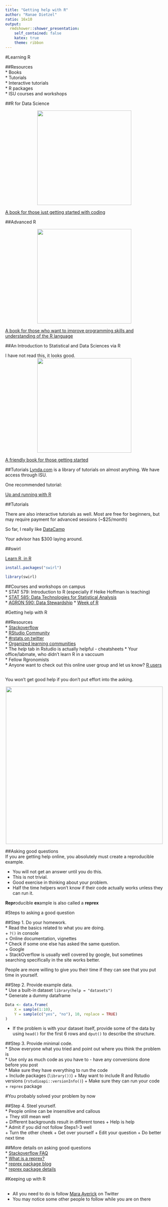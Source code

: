 ```yaml
---
title: "Getting help with R"
author: "Ranae Dietzel"
ratio: 16x10
output:
  rmdshower::shower_presentation:
    self_contained: false
    katex: true
    theme: ribbon
---  
```

#Learning R

##Resources  
* Books    
* Tutorials    
* Interactive tutorials    
* R packages  
* ISU courses and workshops  

##R for Data Science 
 
 <center><img src="images/r4ds_cover.jpg" width="300px" /></center>  
 [A book for those just getting started with coding](http://r4ds.had.co.nz/)  
 
##Advanced R

 <center><img src="images/advancedR_cover.jpg" width="300px" /></center>  
 [A book for those who want to improve programming skills and understanding of the R language](http://adv-r.had.co.nz/)  
 
##An Introduction to Statistical and Data Sciences via R  

I have not read this, it looks good.  
 <center><img src="images/blank_cover.jpg" width="300px" /></center>

[A friendly book for those getting started](getthttps://ismayc.github.io/moderndiver-book/)
 
##Tutorials
 [Lynda.com](www.lynda.com) is a library of tutorials on almost anything. We have access through ISU.  
 
 One recommended tutorial:
 
 [Up and running with R](https://www.lynda.com/R-tutorials/Up-Running-R/120612-2.html?srchtrk=index%3a12%0alinktypeid%3a2%0aq%3aR+essential+training%0apage%3a1%0as%3arelevance%0asa%3atrue%0aproducttypeid%3a2)

##Tutorials

There are also interactive tutorials as well. Most are free for beginners, but may require payment for advanced sessions (~$25/month)  

So far, I really like [DataCamp](https://campus.datacamp.com/courses/free-introduction-to-r/chapter-3-matrices-3?ex=3)  

Your advisor has $300 laying around.  

##swirl  

[Learn R, in R](http://swirlstats.com/)  

```r
install.packages("swirl")  
```   

```r
library(swirl)
```  

##Courses and workshops on campus  
* STAT 579: Introduction to R (especially if Heike Hoffman is teaching)  
* [STAT 585: Data Technologies for Statistical Analysis](https://stat585-at-isu.github.io/index)  
* [AGRON 590: Data Stewardship](http://agron590-isu.github.io/)
* [Week of R](http://heike.github.io/rwrks/)


#Getting help with R  

##Resources  
* [Stackoverflow](www.stackoverflow.com)  
* [RStudio Community](https://community.rstudio.com/)  
* [#rstats on twitter](https://twitter.com/hashtag/rstats?src=hash)  
* [Organized learning communities](https://medium.com/@kierisi/join-the-r-for-data-science-online-learning-community-842527222ab3)  
* The *help* tab in Rstudio is actually helpful - cheatsheets
* Your office/labmate, who didn't learn R in a vaccuum  
* Fellow Rgronomists  
* Anyone want to check out this online user group and let us know? [R users](http://rusers.co/)

##  
You won't get good help if you don't put effort into the asking.  

 <center><img src="images/helpmehelpyou.gif" width="500px" /></center>  
 
##Asking good questions  
If you are getting help online, you absolutely must create a reproducible example.  

  * You will not get an answer until you do this.  
  * This is not trivial.  
  * Good exercise in thinking about your problem.  
  * Half the time helpers won't know if their code actually works unless they can run it.  
  
**Repr**oducible **ex**ample is also called a **reprex**  

#Steps to asking a good question  

##Step 1. Do your homework.  
* Read the basics related to what you are doing.  
    + `?()` in console  
    + Online documentation, vignettes  
* Check if some one else has asked the same question.  
    + Google  
    + StackOverflow is usually well covered by google, but sometimes searching specifically in the site works better.  
    
People are more willing to give you their time if they can see that you put time in yourself.  

##Step 2. Provide example data.  
* Use a built-in dataset `library(help = "datasets")`  
* Generate a dummy dataframe
```r
Data <- data.frame(
    X = sample(1:10),
    Y = sample(c("yes", "no"), 10, replace = TRUE)
)  
```  
* If the problem is with your dataset itself, provide some of the data by using `head()` for the first 6 rows and `dput()` to describe the structure.  

##Step 3. Provide minimal code.  
* Show everyone what you tried and point out where you think the problem is  
* Use only as much code as you have to - have any conversions done before you post  
* Make sure they have everything to run the code  
    + Include packages (`library())`)
    + May want to include R and Rstudio versions (`rstudioapi::versionInfo()`)
    + Make sure they can run your code  
    + `reprex` package   
    
#You probably solved your problem by now  
   
##Step 4. Steel yourself.  
* People online can be insensitive and callous  
    + They still mean well  
    + Different backgrounds result in different tones
    + Help is help  
* Admit if you did not follow Steps1-3 well  
    + Turn the other cheek
    + Get over yourself
    + Edit your question 
    + Do better next time  
    
##More details on asking good questions  
* [Stackoverflow FAQ](https://stackoverflow.com/questions/5963269/how-to-make-a-great-r-reproducible-example/16532098)  
* [What is a reprex?](https://cran.r-project.org/web/packages/reprex/README.html#what-is-a-reprex)  
* [reprex package blog](http://www.njtierney.com/post/2017/01/11/magic-reprex/)    
* [reprex package details](http://reprex.tidyverse.org/)    

#Keeping up with R  

##   
* All you need to do is follow [Mara Averick](https://twitter.com/dataandme) on Twitter  
* You may notice some other people to follow while you are on there
    











